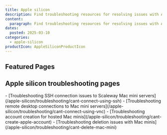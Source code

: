 ```yaml
---
title: Apple silicon
description: Find troubleshooting resources for resolving issues with Apple silicon.
content:
  paragraph: Find troubleshooting resources for resolving issues with Apple silicon.
dates:
  posted: 2025-03-10
categories:
  - apple-silicon
productIcon: AppleSiliconProductIcon
---
```


<ProductHeader
  productName="Apple silicon troubleshooting"
  productLogo="appleSilicon"
  description="Learn how to fix common issues with Apple silicon on Scaleway."
/>

## Featured Pages

<Grid>
    <Card
      title="Apple silicon FAQ"
      description="General info on Apple silicon."
      url="/apple-silicon/faq/"
      label="See more"
    />
    <Card
      title="SSH connection issues"
      description="Fix SSH connection issues on Mac mini."
      url="/apple-silicon/troubleshooting/cant-connect-using-ssh/"
      label="See more"
    />
    <Card
      title="Remote desktop errors"
      description="Solve VNC connection issues on Mac mini."
      url="/apple-silicon/troubleshooting/cant-connect-using-vnc/"
      label="See more"
    />
</Grid>
<Grid>
    <Card
      title="Fixing Mac mini account creation errors"
      description="Resolve Apple account setup issues."
      url="/apple-silicon/troubleshooting/cant-create-apple-account/"
      label="See more"
    />
    <Card
      title="Troubleshooting deletion issues with Mac minis"
      description="Fix Mac mini deletion problems."
      url="/apple-silicon/troubleshooting/cant-delete-mac-mini/"
      label="See more"
    />
    <Card
      title="Bare Metal Shared Responsibility Model"
      description="Scaleway and user responsibilities."
      url="/elastic-metal/reference-content/shared-responsibility-model/"
      label="See more"
    />
</Grid>

## Apple silicon troubleshooting pages

<LinksList>
  - [Troubleshooting SSH connection issues to Scaleway Mac mini servers](/apple-silicon/troubleshooting/cant-connect-using-ssh)
  - [Troubleshooting remote desktop connections to Mac mini servers](/apple-silicon/troubleshooting/cant-connect-using-vnc)
  - [Troubleshooting account creation for hosted Mac minis](/apple-silicon/troubleshooting/cant-create-apple-account)
  - [Troubleshooting deletion issues with Mac minis](/apple-silicon/troubleshooting/cant-delete-mac-mini)
</LinksList>
